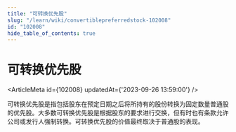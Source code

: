 ```yaml
---
title: "可转换优先股"
slug: "/learn/wiki/convertiblepreferredstock-102008"
id: "102008"
hide_table_of_contents: true
---
```



# 可转换优先股

<ArticleMeta id={102008} updatedAt={'2023-09-26 13:59:00'} />
<div className='border-solid border-b border-t-0 my-4 border-[var(--ifm-color-gray-300)]' />

可转换优先股是指包括股东在预定日期之后将所持有的股份转换为固定数量普通股的优先股。大多数可转换优先股是根据股东的要求进行交换，但有时也有条款允许公司或发行人强制转换。可转换优先股的价值最终取决于普通股的表现。
